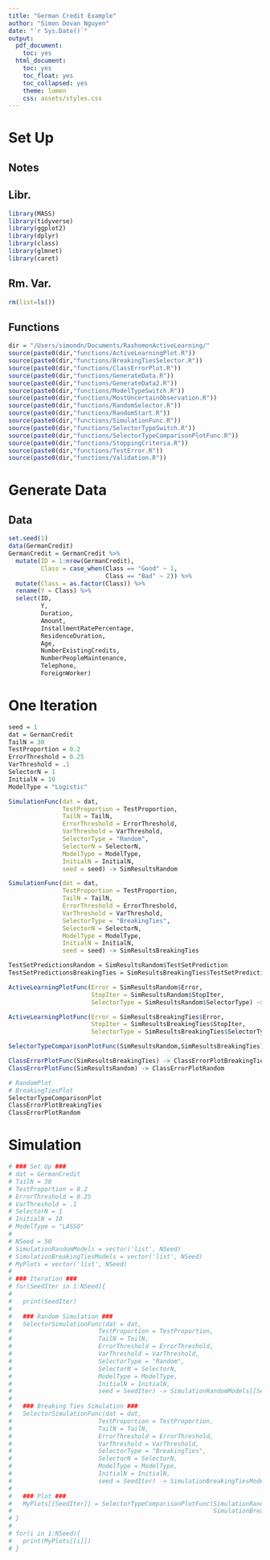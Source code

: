 ```yaml
---
title: "German Credit Example"
author: "Simon Dovan Nguyen"
date: "`r Sys.Date()`"
output:
  pdf_document:
    toc: yes
  html_document:
    toc: yes
    toc_float: yes
    toc_collapsed: yes
    theme: lumen
    css: assets/styles.css
---
```


# Set Up

## Notes

## Libr.

```r
library(MASS)
library(tidyverse)
library(ggplot2)
library(dplyr)
library(class)
library(glmnet)
library(caret)
```

## Rm. Var.

```r
rm(list=ls())
```

## Functions

```r
dir = "/Users/simondn/Documents/RashomonActiveLearning/"
source(paste0(dir,"functions/ActiveLearningPlot.R"))
source(paste0(dir,"functions/BreakingTiesSelector.R"))
source(paste0(dir,"functions/ClassErrorPlot.R"))
source(paste0(dir,"functions/GenerateData.R"))
source(paste0(dir,"functions/GenerateData2.R"))
source(paste0(dir,"functions/ModelTypeSwitch.R"))
source(paste0(dir,"functions/MostUncertainObservation.R"))
source(paste0(dir,"functions/RandomSelector.R"))
source(paste0(dir,"functions/RandomStart.R"))
source(paste0(dir,"functions/SimulationFunc.R"))
source(paste0(dir,"functions/SelectorTypeSwitch.R"))
source(paste0(dir,"functions/SelectorTypeComparisonPlotFunc.R"))
source(paste0(dir,"functions/StoppingCriteria.R"))
source(paste0(dir,"functions/TestError.R"))
source(paste0(dir,"functions/Validation.R"))
```

# Generate Data

## Data
```r
set.seed(1)
data(GermanCredit)
GermanCredit = GermanCredit %>% 
  mutate(ID = 1:nrow(GermanCredit),
         Class = case_when(Class == "Good" ~ 1,
                           Class == "Bad" ~ 2)) %>%
  mutate(Class = as.factor(Class)) %>%
  rename(Y = Class) %>%
  select(ID,
         Y,
         Duration,
         Amount,
         InstallmentRatePercentage,
         ResidenceDuration,
         Age,
         NumberExistingCredits,
         NumberPeopleMaintenance,
         Telephone,
         ForeignWorker)
```

# One Iteration

```r
seed = 1
dat = GermanCredit
TailN = 30
TestProportion = 0.2
ErrorThreshold = 0.25
VarThreshold = .1
SelectorN = 1
InitialN = 10
ModelType = "Logistic"
```

```r
SimulationFunc(dat = dat,
               TestProportion = TestProportion,
               TailN = TailN,
               ErrorThreshold = ErrorThreshold,
               VarThreshold = VarThreshold,
               SelectorType = "Random",
               SelectorN = SelectorN,
               ModelType = ModelType,
               InitialN = InitialN,
               seed = seed) -> SimResultsRandom

SimulationFunc(dat = dat,
               TestProportion = TestProportion,
               TailN = TailN,
               ErrorThreshold = ErrorThreshold,
               VarThreshold = VarThreshold,
               SelectorType = "BreakingTies",
               SelectorN = SelectorN,
               ModelType = ModelType,
               InitialN = InitialN,
               seed = seed) -> SimResultsBreakingTies
```

```r
TestSetPredictionsRandom = SimResultsRandom$TestSetPrediction
TestSetPredictionsBreakingTies = SimResultsBreakingTies$TestSetPrediction
```


```r
ActiveLearningPlotFunc(Error = SimResultsRandom$Error,
                       StopIter = SimResultsRandom$StopIter,
                       SelectorType = SimResultsRandom$SelectorType) -> RandomPlot

ActiveLearningPlotFunc(Error = SimResultsBreakingTies$Error,
                       StopIter = SimResultsBreakingTies$StopIter,
                       SelectorType = SimResultsBreakingTies$SelectorType) -> BreakingTiesPlot

SelectorTypeComparisonPlotFunc(SimResultsRandom,SimResultsBreakingTies) -> SelectorTypeComparisonPlot

ClassErrorPlotFunc(SimResultsBreakingTies) -> ClassErrorPlotBreakingTies
ClassErrorPlotFunc(SimResultsRandom) -> ClassErrorPlotRandom
```

```r
# RandomPlot
# BreakingTiesPlot
SelectorTypeComparisonPlot
ClassErrorPlotBreakingTies
ClassErrorPlotRandom
```




# Simulation
```r
# ### Set Up ###
# dat = GermanCredit
# TailN = 30
# TestProportion = 0.2
# ErrorThreshold = 0.25
# VarThreshold = .1
# SelectorN = 1
# InitialN = 10
# ModelType = "LASSO"
# 
# NSeed = 50
# SimulationRandomModels = vector('list', NSeed)
# SimulationBreakingTiesModels = vector('list', NSeed)
# MyPlots = vector('list', NSeed)
# 
# ### Iteration ###
# for(SeedIter in 1:NSeed){
#   
#   print(SeedIter)
#   
#   ### Random Simulation ###
#   SelectorSimulationFunc(dat = dat,
#                        TestProportion = TestProportion,
#                        TailN = TailN,
#                        ErrorThreshold = ErrorThreshold,
#                        VarThreshold = VarThreshold,
#                        SelectorType = "Random",
#                        SelectorN = SelectorN,
#                        ModelType = ModelType,
#                        InitialN = InitialN,
#                        seed = SeedIter) -> SimulationRandomModels[[SeedIter]]
#   
#   ### Breaking Ties Simulation ###
#   SelectorSimulationFunc(dat = dat,
#                        TestProportion = TestProportion,
#                        TailN = TailN,
#                        ErrorThreshold = ErrorThreshold,
#                        VarThreshold = VarThreshold,
#                        SelectorType = "BreakingTies",
#                        SelectorN = SelectorN,
#                        ModelType = ModelType,
#                        InitialN = InitialN,
#                        seed = SeedIter) -> SimulationBreakingTiesModels[[SeedIter]]
#   
#   ### Plot ###
#   MyPlots[[SeedIter]] = SelectorTypeComparisonPlotFunc(SimulationRandomModels[[SeedIter]],
#                                                        SimulationBreakingTiesModels[[SeedIter]])
# }
#
# for(i in 1:NSeed){
#   print(MyPlots[[i]])
# }
```








